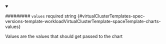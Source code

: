 
<details className="config-field" data-expandable="false" open>
<summary>

######### `values` <span className="config-field-required" data-required="false">required</span> <span className="config-field-type">string</span> <span className="config-field-default"></span> <span className="config-field-enum"></span> {#virtualClusterTemplates-spec-versions-template-workloadVirtualClusterTemplate-spaceTemplate-charts-values}

Values are the values that should get passed to the chart

</summary>



</details>

